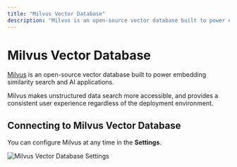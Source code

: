 ```yaml
---
title: "Milvus Vector Database"
description: "Milvus is an open-source vector database built to power embedding similarity search and AI applications."
---
```




# Milvus Vector Database

[Milvus](https://github.com/milvus-io/milvus) is an open-source vector database built to power embedding similarity search and AI applications.

Milvus makes unstructured data search more accessible, and provides a consistent user experience regardless of the deployment environment.

## Connecting to Milvus Vector Database

You can configure Milvus at any time in the **Settings**.

<Image
  src="/images/realtimex-setup/vector-database-configuration/local/milvus/milvus-vectordb.png"
  height={1080}
  width={1920}
  quality={100}
  alt="Milvus Vector Database Settings"
/>
